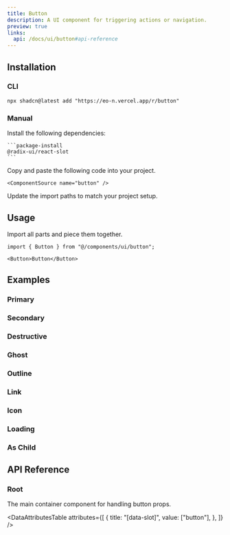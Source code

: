 ```yaml
---
title: Button
description: A UI component for triggering actions or navigation.
preview: true
links:
  api: /docs/ui/button#api-reference
---
```


<ComponentTabs name="button-demo" />

## Installation

### CLI

```package-install
npx shadcn@latest add "https://eo-n.vercel.app/r/button"
```

### Manual

<Steps>
  <Step>
    Install the following dependencies:

    ```package-install
    @radix-ui/react-slot
    ```

  </Step>
  <Step>
    Copy and paste the following code into your project.

    <ComponentSource name="button" />

  </Step>
  
  <Step>Update the import paths to match your project setup.</Step>

</Steps>

## Usage

Import all parts and piece them together.

```tsx
import { Button } from "@/components/ui/button";
```

```tsx
<Button>Button</Button>
```

## Examples

### Primary

<ComponentTabs name="button-demo" />

### Secondary

<ComponentTabs name="button-secondary" />

### Destructive

<ComponentTabs name="button-destructive" />

### Ghost

<ComponentTabs name="button-ghost" />

### Outline

<ComponentTabs name="button-outline" />

### Link

<ComponentTabs name="button-link" />

### Icon

<ComponentTabs name="button-icon" />

### Loading

<ComponentTabs name="button-loading" />

### As Child

<ComponentTabs name="button-as-child" />

## API Reference

### Root

The main container component for handling button props.

<AutoTypeTable path="./types/docs/button.ts" name="RootProps" />

<DataAttributesTable
  attributes={[
    {
      title: "[data-slot]",
      value: ["button"],
    },
  ]}
/>
